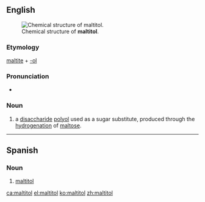 ==English==
[[Image:Maltitol.svg|thumb|Chemical structure of '''maltitol'''.]]

===Etymology===
[[maltite]] + [[-ol]]

===Pronunciation===
* {{IPA|ˌmɔːltətɔl|lang=en}}

===Noun===
{{en-noun|-}}
{{wikipedia}}
# {{label|en|organic chemistry}} a [[disaccharide]] [[polyol]] used as a sugar substitute, produced through the [[hydrogenation]] of [[maltose]].

----

==Spanish==
{{wikipedia|lang=es}}

===Noun===
{{es-noun|m|malitoles}}

# {{label|es|organic compound}} [[#English|maltitol]]

[[ca:maltitol]]
[[el:maltitol]]
[[ko:maltitol]]
[[zh:maltitol]]